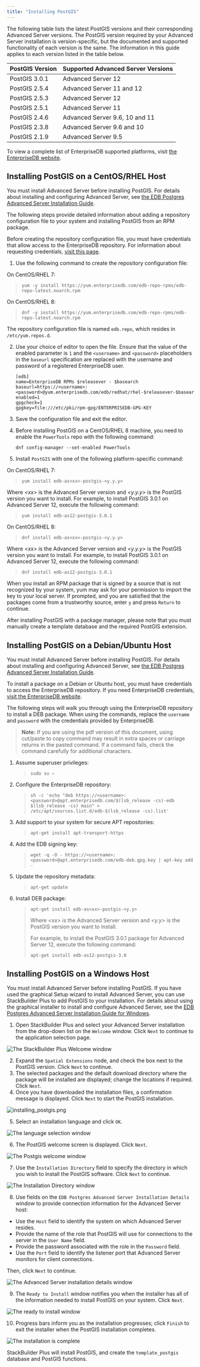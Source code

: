 ```yaml
---
title: "Installing PostGIS"
---
```


<div id="installing_postgis" class="registered_link"></div>


The following table lists the latest PostGIS versions and their corresponding Advanced Server versions. The PostGIS version required by your Advanced Server installation is version-specific, but the documented and supported functionality of each version is the same. The information in this guide applies to each version listed in the table below.

| **PostGIS Version** | **Supported Advanced Server Versions** |
| ------------------- | -------------------------------------- |
| PostGIS 3.0.1       | Advanced Server 12                     |
| PostGIS 2.5.4       | Advanced Server 11 and 12              |
| PostGIS 2.5.3       | Advanced Server 12                     |
| PostGIS 2.5.1       | Advanced Server 11                     |
| PostGIS 2.4.6       | Advanced Server 9.6, 10 and 11         |
| PostGIS 2.3.8       | Advanced Server 9.6 and 10             |
| PostGIS 2.1.9       | Advanced Server 9.5                    |

To view a complete list of EnterpriseDB supported platforms, visit [the EnterpriseDB website](https://www.enterprisedb.com/services-support/edb-supported-products-and-platforms#epas).

<div id="using_rpm_to_install_postgis" class="registered_link"></div>

## Installing PostGIS on a CentOS/RHEL Host

You must install Advanced Server before installing PostGIS. For details about installing and configuring Advanced Server, see [the EDB Postgres Advanced Server Installation Guide](https://www.enterprisedb.com/edb-docs/p/edb-postgres-advanced-server).

The following steps provide detailed information about adding a repository configuration file to your system and installing PostGIS from an RPM package.

Before creating the repository configuration file, you must have credentials that allow access to the EnterpriseDB repository. For information about requesting credentials, [visit this page](https://info.enterprisedb.com/rs/069-ALB-339/../../../../../../../../../../images/Repository%20Access%2004-09-2019.pdf).

1.  Use the following command to create the repository configuration file:

On CentOS/RHEL 7:

> 
> 
> ``` text
> yum -y install https://yum.enterprisedb.com/edb-repo-rpms/edb-repo-latest.noarch.rpm
> ```

On CentOS/RHEL 8:

> 
> 
> ``` text
> dnf -y install https://yum.enterprisedb.com/edb-repo-rpms/edb-repo-latest.noarch.rpm
> ```

The repository configuration file is named `edb.repo`, which resides in `/etc/yum.repos.d`.

2.  Use your choice of editor to open the file. Ensure that the value of the enabled parameter is `1` and the `<username>` and `<password>` placeholders in the `baseurl` specification are replaced with the username and password of a registered EnterpriseDB user.
    
    ``` text
    [edb]
    name=EnterpriseDB RPMs $releasever - $basearch
    baseurl=https://<username>:<password>@yum.enterprisedb.com/edb/redhat/rhel-$releasever-$basearch
    enabled=1
    gpgcheck=1
    gpgkey=file:///etc/pki/rpm-gpg/ENTERPRISEDB-GPG-KEY
    ```

3.  Save the configuration file and exit the editor.

4.  Before installing PostGIS on a CentOS/RHEL 8 machine, you need to enable the `PowerTools` repo with the following command:
    
    ``` text
    dnf config-manager --set-enabled PowerTools
    ```

5.  Install `PostGIS` with one of the following platform-specific command:

On CentOS/RHEL 7:

> 
> 
> ``` text
> yum install edb-as<xx>-postgis-<y.y.y>
> ```

Where *\<xx\>* is the Advanced Server version and *\<y.y.y\>* is the PostGIS version you want to install. For example, to install PostGIS 3.0.1 on Advanced Server 12, execute the following command:

> 
> 
> ``` text
> yum install edb-as12-postgis-3.0.1
> ```

On CentOS/RHEL 8:

> 
> 
> ``` text
> dnf install edb-as<xx>-postgis-<y.y.y>
> ```

Where *\<xx\>* is the Advanced Server version and *\<y.y.y\>* is the PostGIS version you want to install. For example, to install PostGIS 3.0.1 on Advanced Server 12, execute the following command:

> 
> 
> ``` text
> dnf install edb-as12-postgis-3.0.1
> ```

When you install an RPM package that is signed by a source that is not recognized by your system, yum may ask for your permission to import the key to your local server. If prompted, and you are satisfied that the packages come from a trustworthy source, enter `y` and press `Return` to continue.

After installing PostGIS with a package manager, please note that you must manually create a template database and the required PostGIS extension.

<div id="installing_a_deb_package_on_a_debian_or_ubuntu_host" class="registered_link"></div>

## Installing PostGIS on a Debian/Ubuntu Host

You must install Advanced Server before installing PostGIS. For details about installing and configuring Advanced Server, see [the EDB Postgres Advanced Server Installation Guide](https://www.enterprisedb.com/edb-docs/p/edb-postgres-advanced-server).

To install a package on a Debian or Ubuntu host, you must have credentials to access the EnterpriseDB repository. If you need EnterpriseDB credentials, [visit the EnterpriseDB website](https://info.enterprisedb.com/rs/069-ALB-339/../../../../../../../../../../images/Repository%20Access%2004-09-2019.pdf).

The following steps will walk you through using the EnterpriseDB repository to install a DEB package. When using the commands, replace the `username` and `password` with the credentials provided by EnterpriseDB.

> **Note:** If you are using the pdf version of this document, using cut/paste to copy command may result in extra spaces or carriage returns in the pasted command. If a command fails, check the command carefully for additional characters.


1.  Assume superuser privileges:
    
    > 
    > 
    > ``` text
    > sudo su –
    > ```

2.  Configure the EnterpriseDB repository:
    
    > 
    > 
    > ``` text
    > sh -c 'echo "deb https://<username>:<password>@apt.enterprisedb.com/$(lsb_release -cs)-edb $(lsb_release -cs) main" > /etc/apt/sources.list.d/edb-$(lsb_release -cs).list'
    > ```

3.  Add support to your system for secure APT repositories:
    
    > 
    > 
    > ``` text
    > apt-get install apt-transport-https
    > ```

4.  Add the EDB signing key:
    
    > 
    > 
    > ``` text
    > wget -q -O - https://<username>:<password>@apt.enterprisedb.com/edb-deb.gpg.key | apt-key add -
    > ```

5.  Update the repository metadata:
    
    > 
    > 
    > ``` text
    > apt-get update
    > ```

6.  Install DEB package:
    
    > 
    > 
    > ``` text
    > apt-get install edb-as<xx>-postgis-<y.y>
    > ```
    > 
    > Where *\<xx\>* is the Advanced Server version and *\<y.y\>* is the PostGIS version you want to install.
    > 
    > For example, to install the PostGIS 3.0.1 package for Advanced Server 12, execute the following command:
    > 
    > ``` text
    > apt-get install edb-as12-postgis-3.0
    > ```

<div id="using_stackbuilder_plus_to_install_postgis" class="registered_link"></div>

## Installing PostGIS on a Windows Host

You must install Advanced Server before installing PostGIS. If you have used the graphical Setup wizard to install Advanced Server, you can use StackBuilder Plus to add PostGIS to your installation. For details about using the graphical installer to install and configure Advanced Server, see the [EDB Postgres Advanced Server Installation Guide for Windows](https://www.enterprisedb.com/edb-docs/).

1.  Open StackBuilder Plus and select your Advanced Server installation from the drop-down list on the `Welcome` window. Click `Next` to continue to the application selection page.

![*The StackBuilder Plus Welcome window*](images/welcome.png)

2.  Expand the `Spatial Extensions` node, and check the box next to the PostGIS version. Click `Next` to continue.
3.  The selected packages and the default download directory where the package will be installed are displayed; change the locations if required. Click `Next`.
4.  Once you have downloaded the installation files, a confirmation message is displayed. Click `Next` to start the PostGIS installation.

![*installing_postgis.png*](images/installing_postgis.png)

5.  Select an installation language and click `OK`.

![*The language selection window*](images/language_selection.png)

6.  The PostGIS welcome screen is displayed. Click `Next`.

![*The Postgis welcome window*](images/postgis_welcome.png)

7.  Use the `Installation Directory` field to specify the directory in which you wish to install the PostGIS software. Click `Next` to continue.

![*The Installation Directory window*](images/postgis_installation_directory.png)

8.  Use fields on the `EDB Postgres Advanced Server Installation Details` window to provide connection information for the Advanced Server host:

<!-- end list -->

  - Use the `Host` field to identify the system on which Advanced Server resides.
  - Provide the name of the role that PostGIS will use for connections to the server in the `User Name` field.
  - Provide the password associated with the role in the `Password` field.
  - Use the `Port` field to identify the listener port that Advanced Server monitors for client connections.

Then, click `Next` to continue.

![*The Advanced Server installation details window*](images/advanced_server_installation_details.png)

9.  The `Ready to Install` window notifies you when the installer has all of the information needed to install PostGIS on your system. Click `Next`.

![*The ready to install window*](images/ready_to_install.png)

10. Progress bars inform you as the installation progresses; click `Finish` to exit the installer when the PostGIS installation completes.

![*The installation is complete*](images/installattion_complete.png)

StackBuilder Plus will install PostGIS, and create the `template_postgis` database and PostGIS functions.
